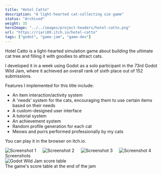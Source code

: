 ```yaml
---
title: "Hotel Catto"
description: "A light-hearted cat-collecting sim game"
status: "Archived"
weight: 35
heroImage: "../../images/project-headers/hotel-catto.png"
url: "https://riari89.itch.io/hotel-catto"
tags: ["godot", "game-jam", "game-dev"]
---
```


Hotel Catto is a light-hearted simulation game about building the ultimate cat tree and filling it with goodies to attract cats.

I developed it in a week using Godot as a solo participant in the 73rd <ExternalLink url="https://godotwildjam.com/">Godot Wild Jam</ExternalLink>, where it achieved an overall rank of sixth place out of 152 submissions.

Features I implemented for this title include:

* An item interaction/activity system
* A 'needs' system for the cats, encouraging them to use certain items based on their needs
* A custom-designed user interface
* A tutorial system
* An achievement system
* Random profile generation for each cat
* Meows and purrs performed professionally by my cats

You can <ExternalLink url="https://riari89.itch.io/hotel-catto">play it in the browser on itch.io</ExternalLink>.

<div class="columns columns--2">
    <Image src={imageScreenshot1} alt="Screenshot 1" />
    <Image src={imageScreenshot2} alt="Screenshot 2" />
    <Image src={imageScreenshot3} alt="Screenshot 3" />
    <Image src={imageScreenshot4} alt="Screenshot 4" />
</div>
<div class="caption">Screenshots</div>

<Image src={imageGWJScoreTable} alt="Godot Wild Jam score table" />
<div class="caption">The game's score table at the end of the jam</div>